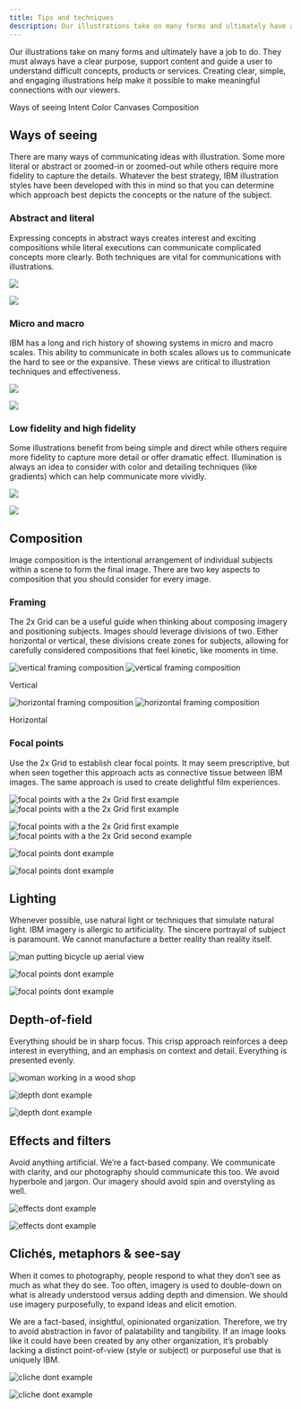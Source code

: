 ```yaml
---
title: Tips and techniques
description: Our illustrations take on many forms and ultimately have a job to do. They must always have a clear purpose, support content and guide a user to understand difficult concepts, products or services. Creating clear, simple, and engaging illustrations help make it possible to make meaningful connections with our viewers.
---
```


<PageDescription>

Our illustrations take on many forms and ultimately have a job to do. They must always have a clear purpose, support content and guide a user to understand difficult concepts, products or services. Creating clear, simple, and engaging illustrations help make it possible to make meaningful connections with our viewers.

</PageDescription>

<AnchorLinks>
  <AnchorLink>Ways of seeing</AnchorLink>
  <AnchorLink>Intent</AnchorLink>
  <AnchorLink>Color</AnchorLink>
  <AnchorLink>Canvases</AnchorLink>
  <AnchorLink>Composition</AnchorLink>
</AnchorLinks>

## Ways of seeing

There are many ways of communicating ideas with illustration. Some more literal or abstract or zoomed-in or zoomed-out while others require more fidelity to capture the details. Whatever the best strategy, IBM illustration styles have been developed with this in mind so that you can determine which approach best depicts the concepts or the nature of the subject.

### Abstract and literal

Expressing concepts in abstract ways creates interest and exciting compositions while literal executions can communicate complicated concepts more clearly. Both techniques are vital for communications with illustrations.

<Row className="mock-gallery">

<Column colMd={4} colLg={6}>

![](./images/tips-and-techniques/abstract.png)

</Column>
<Column colMd={4} colLg={6}>

![](./images/tips-and-techniques/literal.png)

</Column>

</Row>

### Micro and macro

IBM has a long and rich history of showing systems in micro and macro scales. This ability to communicate in both scales allows us to communicate the hard to see or the expansive. These views are critical to illustration techniques and effectiveness.

<Row className="mock-gallery">

<Column colMd={4} colLg={6}>

![](./images/tips-and-techniques/micro.png)

</Column>
<Column colMd={4} colLg={6}>

![](./images/tips-and-techniques/macro.png)

</Column>

</Row>

### Low fidelity and high fidelity

Some illustrations benefit from being simple and direct while others require more fidelity to capture more detail or offer dramatic effect. Illumination is always an idea to consider with color and detailing techniques (like gradients) which can help communicate more vividly.

<Row className="mock-gallery">

<Column colMd={4} colLg={6}>

![](./images/tips-and-techniques/low-fidelity.png)

</Column>
<Column colMd={4} colLg={6}>

![](./images/tips-and-techniques/high-fidelity.png)

</Column>

</Row>

## Composition

Image composition is the intentional arrangement of individual subjects within a scene to form the final image. There are two key aspects to composition that you should consider for every image.

### Framing

The 2x Grid can be a useful guide when thinking about composing imagery and positioning subjects. Images should leverage divisions of two. Either horizontal or vertical, these divisions create zones for subjects, allowing for carefully considered compositions that feel kinetic, like moments in time.

<ArtDirection>

![vertical framing composition](./images/tips-and-techniques/framing-mobile-1.jpg)
![vertical framing composition](./images/tips-and-techniques/framing-1.jpg)

</ArtDirection>

<Caption>Vertical</Caption>

<ArtDirection>

![horizontal framing composition](./images/tips-and-techniques/framing-mobile-2.jpg)
![horizontal framing composition](./images/tips-and-techniques/framing-2.jpg)

</ArtDirection>

<Caption>Horizontal</Caption>

### Focal points

Use the 2x Grid to establish clear focal points. It may seem prescriptive, but when seen together this approach acts as connective tissue between IBM images. The same approach is used to create delightful film experiences.

<ArtDirection>

![focal points with a the 2x Grid first example](./images/tips-and-techniques/focal-mobile-1.jpg)
![focal points with a the 2x Grid first example](./images/tips-and-techniques/focal-1.jpg)

</ArtDirection>

<ArtDirection>

![focal points with a the 2x Grid first example](./images/tips-and-techniques/focal-mobile-2.jpg)
![focal points with a the 2x Grid second example](./images/tips-and-techniques/focal-2.jpg)

</ArtDirection>

<DoDontRow>
<DoDont
  type="dont"
  caption="Avoid having no center of interest and drawing attention to an empty center" colMd={3}>

![focal points dont example](./images/tips-and-techniques/focal-dont-1.jpg)

</DoDont>
<DoDont
  type="dont"
  caption="Avoid conflicting focal points and no clear alignments to a grid" colMd={3} >

![focal points dont example](./images/tips-and-techniques/focal-dont-2.jpg)

</DoDont>
</DoDontRow>

## Lighting

Whenever possible, use natural light or techniques that simulate natural light. IBM imagery is allergic to artificiality. The sincere portrayal of subject is paramount. We cannot manufacture a better reality than reality itself.

![man putting bicycle up aerial view](./images/tips-and-techniques/light-1.jpg)

<DoDontRow>
<DoDont
  type="dont"
  caption="Avoid overly warm, glowing, or “golden hour” photographs" colMd={3} >

![focal points dont example](./images/tips-and-techniques/light-dont-1.jpg)

</DoDont>
<DoDont
  type="dont"
  caption="Avoid color washes and grading" colMd={3}>

![focal points dont example](./images/tips-and-techniques/light-dont-2.jpg)

</DoDont>
</DoDontRow>

## Depth-of-field

Everything should be in sharp focus. This crisp approach reinforces a deep interest in everything, and an emphasis on context and detail. Everything is presented evenly.

![woman working in a wood shop](./images/tips-and-techniques/depth-1.jpg)

<DoDontRow>
<DoDont
  type="dont"
  caption="Avoid images with soft focus" colMd={3} >

![depth dont example](./images/tips-and-techniques/depth-dont-1.jpg)

</DoDont>
<DoDont
  type="dont"
  caption="Avoid images that fall off focus too quickly" colMd={3} >

![depth dont example](./images/tips-and-techniques/depth-dont-2.jpg)

</DoDont>
</DoDontRow>

## Effects and filters

Avoid anything artificial. We’re a fact-based company. We communicate with clarity, and our photography should communicate this too. We avoid hyperbole and jargon. Our imagery should avoid spin and overstyling as well.

<DoDontRow>
<DoDont
  type="dont"
  caption="Avoid images with added glare or elements that have been clearly added via photoshop" colMd={3} >

![effects dont example](./images/tips-and-techniques/effects-dont-1.jpg)

</DoDont>
<DoDont
  type="dont"
  caption="Avoid images that have color or image overlays" colMd={3} >

![effects dont example](./images/tips-and-techniques/effects-dont-2.jpg)

</DoDont>
</DoDontRow>

## Clichés, metaphors & see-say

When it comes to photography, people respond to what they don’t see as much as what they do see. Too often, imagery is used to double-down on what is already understood versus adding depth and dimension. We should use imagery purposefully, to expand ideas and elicit emotion.

We are a fact-based, insightful, opinionated organization. Therefore, we try to avoid abstraction in favor of palatability and tangibility. If an image looks like it could have been created by any other organization, it’s probably lacking a distinct point-of-view (style or subject) or purposeful use that is uniquely IBM.

<DoDontRow>
<DoDont
  type="dont"
  caption="Avoid cliché images that attempt to loosely represent a concept while not portraying the real world at work" colMd={3} >

![cliche dont example](./images/tips-and-techniques/cliche-dont-1.jpg)

</DoDont>
<DoDont
  type="dont"
  caption="Avoid images that are both unrealistic and common" colMd={3} >

![cliche dont example](./images/tips-and-techniques/cliche-dont-2.jpg)

</DoDont>
</DoDontRow>
